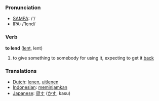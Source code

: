 === Pronunciation ===
*[[w:SAMPA|SAMPA]]: /'/
*[[w:IPA|IPA]]: /'lεnd/

=== Verb ===

'''to lend''' ([[lent]], lent)

# to give something to somebody for using it, expecting to get it [[back]]

=== Translations ===
*[[Dutch]]: [[lenen]], [[uitlenen]]
*[[Indonesian]]: [[pinjam|meminjamkan]]
*[[Japanese]]: [[貸す]] ([[かす]], kasu)